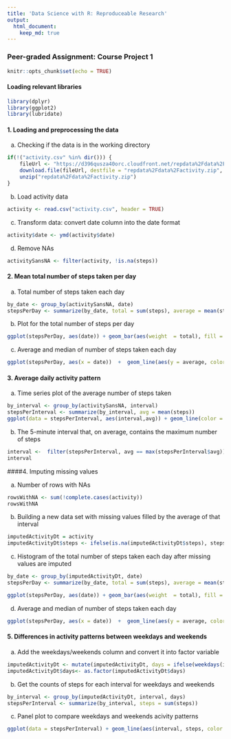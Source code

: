 ```yaml
---
title: 'Data Science with R: Reproduceable Research'
output: 
  html_document:
    keep_md: true
---
```



### Peer-graded Assignment: Course Project 1

```r
knitr::opts_chunk$set(echo = TRUE)
```

#### Loading relevant libraries

```r
library(dplyr)
library(ggplot2)
library(lubridate)
```

#### 1. Loading and preprocessing the data
a.  Checking if the data is in the working directory
```r
if(!("activity.csv" %in% dir())) {
    fileUrl <- "https://d396qusza40orc.cloudfront.net/repdata%2Fdata%2Factivity.zip"
    download.file(fileUrl, destfile = "repdata%2Fdata%2Factivity.zip", method = "curl")
    unzip("repdata%2Fdata%2Factivity.zip")
}
```
b. Load activity data
```r
activity <- read.csv("activity.csv", header = TRUE)
```

c. Transform data: convert date column into the date format
```r
activity$date <- ymd(activity$date)
```
d. Remove NAs
```r
activitySansNA <- filter(activity, !is.na(steps))
```

#### 2. Mean total number of steps taken per day
a. Total number of steps taken each day
```r
by_date <- group_by(activitySansNA, date)
stepsPerDay <- summarize(by_date, total = sum(steps), average = mean(steps), med = median(steps))
```

b. Plot for the total number of steps per day
```r
ggplot(stepsPerDay, aes(date)) + geom_bar(aes(weight  = total), fill = "darkblue") + scale_x_date(date_breaks = "2 day", date_labels = "%m/%d")  + labs(title  ="Total steps per day",  x = "date", y = "total steps") + theme(plot.title = element_text(size = 14, color = "darkgreen", face = "bold", hjust = 0.5), axis.title  = element_text(size = 12, face = "italic"), axis.text.x = element_text(angle = 90, hjust = 1, size = 6)) + scale_y_continuous(breaks = seq(min(stepsPerDay$total)-1,max(stepsPerDay$total), 1000 ))
```

c.  Average and median of number of steps taken each day
```r
ggplot(stepsPerDay, aes(x = date))  +  geom_line(aes(y = average, color = "average")) +  geom_line(aes(y = med, color = "median")) + scale_colour_manual("", breaks = c("average", "median"), values = c("maroon4", "orangered1")) + scale_x_date(date_breaks = "2 day", date_labels = "%m/%d")  + labs(title  ="Average and median steps per day",  x = "date", y = "steps") + theme(plot.title = element_text(size = 14, color = "darkgreen", face = "bold", hjust = 0.5), axis.title  = element_text(size = 12, face = "italic"), axis.text.x = element_text(angle = 90, hjust = 1, size = 6)) + scale_y_continuous(breaks = round(seq(min(stepsPerDay$average),max(stepsPerDay$average), 5)))
```

#### 3. Average daily activity pattern
a. Time series plot of the average number of steps taken
```r
by_interval <- group_by(activitySansNA, interval)
stepsPerInterval <- summarize(by_interval, avg = mean(steps))
ggplot(data = stepsPerInterval, aes(interval,avg)) + geom_line(color = "darkblue") + scale_x_continuous(breaks = seq(min(stepsPerInterval$interval), max(stepsPerInterval$interval), 50)) + labs(title  ="Average  steps per interval",  x = "interval", y = "steps") + theme(plot.title = element_text(size = 14, color = "darkgreen", face = "bold", hjust = 0.5), axis.title  = element_text(size = 12, face = "italic"), axis.text.x = element_text(angle = 90, hjust = 1, size = 6)) + scale_y_continuous(breaks = round(seq(min(stepsPerInterval$avg),max(stepsPerInterval$avg), 10)))
```

b. The 5-minute interval that, on average, contains the maximum number of steps
```r
interval <-  filter(stepsPerInterval, avg == max(stepsPerInterval$avg))$interval
interval
```

####4. Imputing missing values

a. Number of rows with NAs
```r
rowsWithNA <- sum(!complete.cases(activity))
rowsWithNA
```

b. Building a new data set with missing values filled by the average of that interval
```r
imputedActivityDt = activity
imputedActivityDt$steps <- ifelse(is.na(imputedActivityDt$steps), stepsPerInterval$avg[match(stepsPerInterval$interval,imputedActivityDt$interval)], imputedActivityDt$steps)
```

c. Histogram of the total number of steps taken each day after missing values are imputed
```r
by_date <- group_by(imputedActivityDt, date)
stepsPerDay <- summarize(by_date, total = sum(steps), average = mean(steps), med = median(steps))

ggplot(stepsPerDay, aes(date)) + geom_bar(aes(weight  = total), fill = "darkblue") + scale_x_date(date_breaks = "2 day", date_labels = "%m/%d")  + labs(title  ="Total steps per day",  x = "date", y = "total steps") + theme(plot.title = element_text(size = 14, color = "darkgreen", face = "bold", hjust = 0.5), axis.title  = element_text(size = 12, face = "italic"), axis.text.x = element_text(angle = 90, hjust = 1, size = 6)) + scale_y_continuous(breaks = seq(min(stepsPerDay$total)-1,max(stepsPerDay$total), 1000 ))
```

d. Average and median of number of steps taken each day
```r
ggplot(stepsPerDay, aes(x = date))  +  geom_line(aes(y = average, color = "average")) +  geom_line(aes(y = med, color = "median")) + scale_colour_manual("", breaks = c("average", "median"), values = c("maroon4", "orangered1")) + scale_x_date(date_breaks = "2 day", date_labels = "%m/%d")  + labs(title  ="Average and median steps per day",  x = "date", y = "steps") + theme(plot.title = element_text(size = 14, color = "darkgreen", face = "bold", hjust = 0.5), axis.title  = element_text(size = 12, face = "italic"), axis.text.x = element_text(angle = 90, hjust = 1, size = 6)) + scale_y_continuous(breaks = round(seq(min(stepsPerDay$average),max(stepsPerDay$average), 5)))
```

#### 5. Differences in activity patterns between weekdays and weekends

a. Add the weekdays/weekends column and convert it into factor variable
```r
imputedActivityDt <- mutate(imputedActivityDt, days = ifelse(weekdays(imputedActivityDt$date) %in% c("Saturday", "Sunday"), "weekends", "weekdays"))
imputedActivityDt$days<- as.factor(imputedActivityDt$days)
```
b. Get the counts of steps for each interval for weekdays and weekends
```r
by_interval <- group_by(imputedActivityDt, interval, days)
stepsPerInterval <- summarize(by_interval, steps = sum(steps))
```
c. Panel plot to compare weekdays and weekends acivity patterns
```r
ggplot(data = stepsPerInterval) + geom_line(aes(interval, steps, color = days)) + facet_grid(days~., scale = "free")  + scale_x_continuous(breaks = seq(min(stepsPerInterval$interval), max(stepsPerInterval$interval), 100)) + labs(title  ="steps per interval",  x = "interval", y = "steps") + theme(plot.title = element_text(size = 14, color = "darkgreen", face = "bold", hjust = 0.5), axis.title  = element_text(size = 12, face = "italic"), axis.text.x = element_text(angle = 90, hjust = 1, size = 6)) + scale_y_continuous(breaks = round(seq(min(stepsPerInterval$steps),max(stepsPerInterval$steps), 1000)))
```